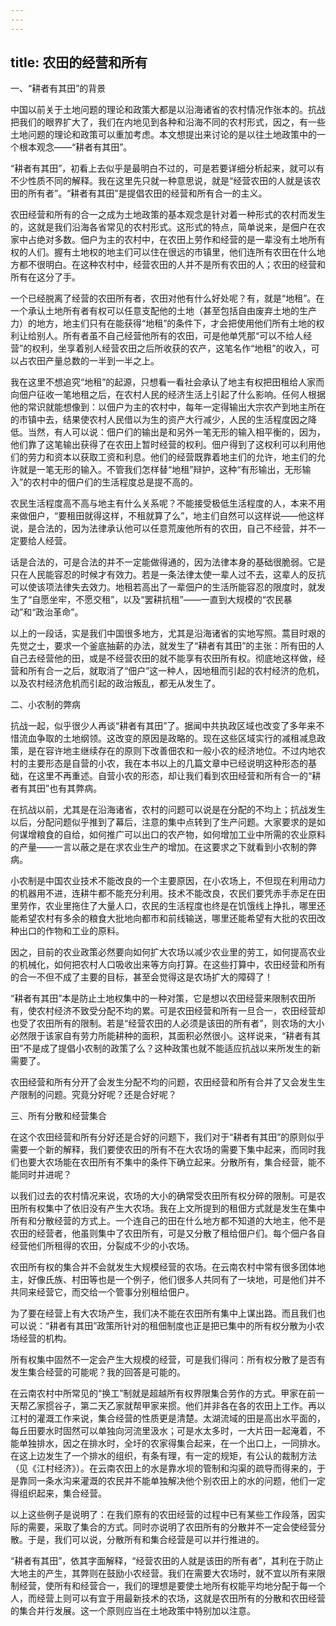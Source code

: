 ```yaml
---
---
---
```

title: 农田的经营和所有
---




一、“耕者有其田”的背景

中国以前关于土地问题的理论和政策大都是以沿海诸省的农村情况作张本的。抗战把我们的眼界扩大了，我们在内地见到各种和沿海不同的农村形式，因之，有一些土地问题的理论和政策可以重加考虑。本文想提出来讨论的是以往土地政策中的一个根本观念——“耕者有其田”。

“耕者有其田”，初看上去似乎是最明白不过的，可是若要详细分析起来，就可以有不少性质不同的解释。我在这里先只就一种意思说，就是“经营农田的人就是该农田的所有者”。“耕者有其田”是提倡农田的经营和所有合一的主义。

农田经营和所有的合一之成为土地政策的基本观念是针对着一种形式的农村而发生的，这就是我们沿海各省常见的农村形式。这形式的特点，简单说来，是佃户在农家中占绝对多数。佃户为主的农村中，在农田上劳作和经营的是一辈没有土地所有权的人们。握有土地权的地主们可以住在很远的市镇里，他们连所有农田在什么地方都不很明白。在这种农村中，经营农田的人并不是所有农田的人；农田的经营和所有在这分了手。

一个已经脱离了经营的农田所有者，农田对他有什么好处呢？有，就是“地租”。在一个承认土地所有者有权可以任意支配他的土地（甚至包括自由废弃土地的生产力）的地方，地主们只有在能获得“地租”的条件下，才会把使用他们所有土地的权利让给别人。所有者虽不自己经营他所有的农田，可是他单凭那“可以不给人经营”的权利，坐享着别人经营农田之后所收获的农产，这笔名作“地租”的收入，可以占农田产量总数的一半到一半之上。

我在这里不想追究“地租”的起源，只想看一看社会承认了地主有权把田租给人家而向佃户征收一笔地租之后，在农村人民的经济生活上引起了什么影响。任何人根据他的常识就能想像到：以佃户为主的农村中，每年一定得输出大宗农产到地主所在的市镇中去，结果使农村人民借以为生的资产大行减少，人民的生活程度因之降低。当然，有人可以说：佃户们的输出是和另外一笔无形的输入相平衡的，因为，他们靠了这笔输出获得了在农田上暂时经营的权利。佃户得到了这权利可以利用他们的劳力和资本以获取工资和利息。他们的经营既靠着地主们的允许，地主们的允许就是一笔无形的输入。不管我们怎样替“地租”辩护，这种“有形输出，无形输入”的农村中的佃户们的生活程度总是提不高的。

农民生活程度高不高与地主有什么关系呢？不能接受极低生活程度的人，本来不用来做佃户，“要租田就得这样，不租就算了么”，地主们自然可以这样说——他这样说，是合法的，因为法律承认他可以任意荒废他所有的农田，自己不经营，并不一定要给人经营。

话是合法的，可是合法的并不一定能做得通的，因为法律本身的基础很脆弱。它是只在人民能容忍的时候才有效力。若是一条法律太使一辈人过不去，这辈人的反抗可以使该项法律失去效力。地租若高出了一辈佃户的生活所能容忍的限度时，就发生了“自愿坐牢，不愿交租”，以及“罢耕抗租”——一直到大规模的“农民暴动”和“政治革命”。

以上的一段话，实是我们中国很多地方，尤其是沿海诸省的实地写照。蒿目时艰的先觉之士，要求一个釜底抽薪的办法，就发生了“耕者有其田”的主张：所有田的人自己去经营他的田，或是不经营农田的就不能享有农田所有权。彻底地这样做，经营和所有合一之后，就取消了“佃户”这一种人，因地租而引起的农村经济的危机，以及农村经济危机而引起的政治叛乱，都无从发生了。

二、小农制的弊病

抗战一起，似乎很少人再谈“耕者有其田”了。据闻中共执政区域也改变了多年来不惜流血争取的土地纲领。这改变的原因是政略的。现在这些区域实行的减租减息政策，是在容许地主继续存在的原则下改善佃农和一般小农的经济地位。不过内地农村的主要形态是自营的小农，我在本书以上的几篇文章中已经说明这种形态的基础，在这里不再重述。自营小农的形态，却让我们看到农田经营和所有合一的“耕者有其田”也有其弊病。

在抗战以前，尤其是在沿海诸省，农村的问题可以说是在分配的不均上；抗战发生以后，分配问题似乎推到了幕后，注意的集中点转到了生产问题。大家要求的是如何谋增粮食的自给，如何推广可以出口的农产物，如何增加工业中所需的农业原料的产量——一言以蔽之是在求农业生产的增加。在这要求之下就看到小农制的弊病。

小农制是中国农业技术不能改良的一个主要原因，在小农场上，不但现在利用动力的机器用不进，连耕牛都不能充分利用。技术不能改良，农民们要凭赤手赤足在田里劳作，农业里拖住了大量人口，农民的生活程度也终是在饥饿线上挣扎，哪里还能希望农村有多余的粮食大批地向都市和前线输送，哪里还能希望有大批的农田改种出口的作物和工业的原料。

因之，目前的农业政策必然要向如何扩大农场以减少农业里的劳工，如何提高农业的机械化，如何把农村人口吸收出来等方向打算。在这些打算中，农田经营和所有的合一不但不成了主要的目标，甚至会觉得这是农场扩大的障碍了！

“耕者有其田”本是防止土地权集中的一种对策，它是想以农田经营来限制农田所有，使农村经济不致受分配不均的累。可是农田经营和所有一旦合一，农田经营却也受了农田所有的限制。若是“经营农田的人必须是该田的所有者”，则农场的大小必然限于该家自有劳力所能耕种的面积，其面积必然很小。这样说来，“耕者有其田”不是成了提倡小农制的政策了么？这种政策也就不能适应抗战以来所发生的新需要了。

农田经营和所有分开了会发生分配不均的问题，农田经营和所有合并了又会发生生产限制的问题。究竟分好呢？还是合好呢？

三、所有分散和经营集合

在这个农田经营和所有分好还是合好的问题下，我们对于“耕者有其田”的原则似乎需要一个新的解释，我们要使农田的所有不在大农场的需要下集中起来，而同时我们也要大农场能在农田所有不集中的条件下确立起来。分散所有，集合经营，能不能同时并进呢？

以我们过去的农村情况来说，农场的大小的确常受农田所有权分碎的限制。可是农田所有权集中了依旧没有产生大农场。我在上文所提到的租佃方式就是发生在集中所有和分散经营的方式上。一个连自己的田在什么地方都不知道的大地主，他不是农田的经营者，他虽则集中了农田所有，可是又分散了租给佃户们。每个佃户各自经营他们所租得的农田，分裂成不少的小农场。

农田所有权的集合并不会就发生大规模经营的农场。在云南农村中常有很多团体地主，好像氏族、村田等也是一个例子，他们很多人共同有了一块地，可是他们并不共同来经营它，而交给一个管事分别租给佃户。

为了要在经营上有大农场产生，我们决不能在农田所有集中上谋出路。而且我们也可以说：“耕者有其田”政策所针对的租佃制度也正是把已集中的所有权分散为小农场经营的机构。

所有权集中固然不一定会产生大规模的经营，可是我们得问：所有权分散了是否有发生集合经营的可能呢？我的回答是可能的。

在云南农村中所常见的“换工”制就是超越所有权界限集合劳作的方式。甲家在前一天帮乙家掼谷子，第二天乙家就帮甲家来掼。他们并非各在各的农田上工作。再以江村的灌溉工作来说，集合经营的性质更是清楚。太湖流域的田是高出水平面的，每丘田要水时固然可以单独向河流里汲水；可是水太多时，一大片田一起淹着，不能单独排水，因之在排水时，全圩的农家得集合起来，在一个出口上，一同排水。在这上边发生了一个排水的组织，有条有理，有一定的规矩，有公认的裁制方法（见《江村经济》）。在云南农田上的水是靠水坝的管制和沟渠的疏导而得来的，于是靠同一条水沟来灌溉的农民并不能单独解决他个别农田上的水的问题，他们一定得组织起来，集合经营。

以上这些例子是说明了：在我们原有的农田经营的过程中已有某些工作段落，因实际的需要，采取了集合的方式。同时亦说明了农田所有的分散并不一定会使经营分散。于是，我们可以说，分散所有和集合经营是可以并行推进的。

“耕者有其田”，依其字面解释，“经营农田的人就是该田的所有者”，其利在于防止大地主的产生，其弊则在鼓励小农经营。我们在需要大农场时，就不宜以所有来限制经营，使所有和经营合一，我们的理想是要使土地所有权能平均地分配于每一个人，而经营上则可以有宜于用最新技术的农场，这就是农田所有的分散和农田经营的集合并行发展。这一个原则应当在土地政策中特别加以注意。